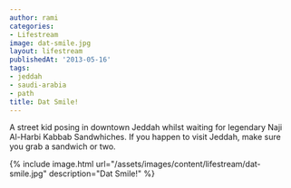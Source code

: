 ```yaml
---
author: rami
categories:
- Lifestream
image: dat-smile.jpg
layout: lifestream
publishedAt: '2013-05-16'
tags:
- jeddah
- saudi-arabia
- path
title: Dat Smile!
---
```


A street kid posing in downtown Jeddah whilst waiting for legendary Naji Al-Harbi Kabbab Sandwhiches. If you happen to visit Jeddah, make sure you grab a sandwich or two.

{% include image.html url="/assets/images/content/lifestream/dat-smile.jpg" description="Dat Smile!" %}